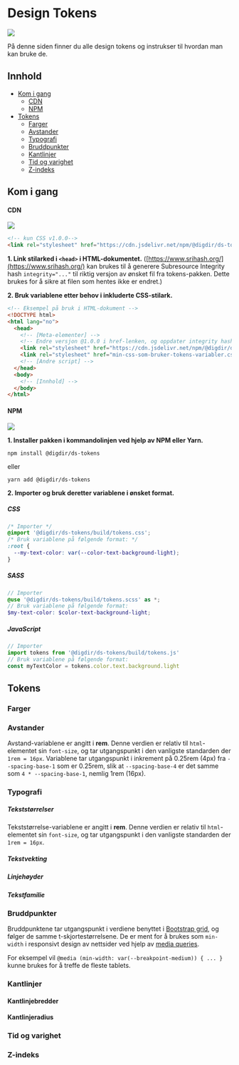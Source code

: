 
<Meta title="Tokens" />

# Design Tokens

[![](https://img.shields.io/npm/v/@digdir/ds-tokens?label=latest%20release)](https://www.npmjs.com/package/@digdir/ds-tokens)

På denne siden finner du alle design tokens og instrukser til hvordan man kan bruke de.

## Innhold

- [Kom i gang](#kom-i-gang)
  - [CDN](#cdn)
  - [NPM](#npm)
- [Tokens](#tokens)
  - [Farger](#farger)
  - [Avstander](#avstander)
  - [Typografi](#typografi)
  - [Bruddpunkter](#bruddpunkter)
  - [Kantlinjer](#kantlinjer)
  - [Tid og varighet](#tid-og-varighet)
  - [Z-indeks](#z-indeks)

## Kom i gang

#### CDN

[![](https://data.jsdelivr.com/v1/package/npm/@digdir/ds-tokens/badge)](https://www.jsdelivr.com/package/npm/@digdir/ds-tokens)


```html
<!-- kun CSS v1.0.0-->
<link rel="stylesheet" href="https://cdn.jsdelivr.net/npm/@digdir/ds-tokens@1.0.0/build/tokens.css" integrity="sha512-5htQRUU45g6+gkzVWlzM8UZDjE29G3UpJOdftogFtxIoYR6Ml0BhNusY0DisFpS8g9YwBgClemi0PJq7nGwc+A==" crossorigin="anonymous"/>
```
**1. Link stilarked i `<head>` i HTML-dokumentet.**
([https://www.srihash.org/](https://www.srihash.org/) kan brukes til å generere Subresource Integrity hash `integrity="..."` til riktig versjon av ønsket fil fra tokens-pakken. Dette brukes for å sikre at filen som hentes ikke er endret.)

**2. Bruk variablene etter behov i inkluderte CSS-stilark.**

```html
<!-- Eksempel på bruk i HTML-dokument -->
<!DOCTYPE html>
<html lang="no">
  <head>
    <!-- [Meta-elementer] -->
    <!-- Endre versjon @1.0.0 i href-lenken, og oppdater integrity hashen til ønsket versjon. -->
    <link rel="stylesheet" href="https://cdn.jsdelivr.net/npm/@digdir/ds-tokens@1.0.0/build/tokens.css" integrity="sha512-5htQRUU45g6+gkzVWlzM8UZDjE29G3UpJOdftogFtxIoYR6Ml0BhNusY0DisFpS8g9YwBgClemi0PJq7nGwc+A==" crossorigin="anonymous"/>
    <link rel="stylesheet" href="min-css-som-bruker-tokens-variabler.css"/>
    <!-- [Andre script] -->
  </head>
  <body>
    <!-- [Innhold] -->
  </body>
</html>
```

#### NPM

[![](https://img.shields.io/npm/dm/@digdir/ds-tokens.svg)](https://www.npmjs.com/package/@digdir/ds-tokens)

**1. Installer pakken i kommandolinjen ved hjelp av NPM eller Yarn.**

`npm install @digdir/ds-tokens`

eller

`yarn add @digdir/ds-tokens`

**2. Importer og bruk deretter variablene i ønsket format.**

##### CSS

```css
/* Importer */
@import '@digdir/ds-tokens/build/tokens.css';
/* Bruk variablene på følgende format: */
:root {
  --my-text-color: var(--color-text-background-light);
}
```

##### SASS

```scss
// Importer
@use '@digdir/ds-tokens/build/tokens.scss' as *;
// Bruk variablene på følgende format:
$my-text-color: $color-text-background-light;
```

##### JavaScript

```javascript
// Importer
import tokens from '@digdir/ds-tokens/build/tokens.js'
// Bruk variablene på følgende format:
const myTextColor = tokens.color.text.background.light
```

## Tokens

### Farger

<DesignTokenDocBlock categoryName="Colors" />

### Avstander

Avstand-variablene er angitt i **rem**. Denne verdien er relativ til `html`-elementet sin `font-size`, 
og tar utgangspunkt i den vanligste standarden der `1rem = 16px`.
Variablene tar utgangspunkt i inkrement på 0.25rem (4px) fra `--spacing-base-1` som er 0.25rem, slik at `--spacing-base-4` er det samme som `4 * --spacing-base-1`, nemlig 1rem (16px).

<DesignTokenDocBlock categoryName="Spacing" />

### Typografi

##### Tekststørrelser

Tekststørrelse-variablene er angitt i **rem**. Denne verdien er relativ til `html`-elementet sin `font-size`, 
og tar utgangspunkt i den vanligste standarden der `1rem = 16px`.

<DesignTokenDocBlock categoryName="FontSize" />

##### Tekstvekting

<DesignTokenDocBlock categoryName="FontWeight" />

##### Linjehøyder

<DesignTokenDocBlock categoryName="LineHeight" />

##### Tekstfamilie

<DesignTokenDocBlock categoryName="FontFamily" />

### Bruddpunkter

Bruddpunktene tar utgangspunkt i verdiene benyttet i [Bootstrap grid](https://getbootstrap.com/docs/5.1/layout/grid/), og følger de samme t-skjortestørrelsene. De er ment for å brukes som `min-width` i responsivt design av nettsider ved hjelp av [media queries](https://developer.mozilla.org/en-US/docs/Web/CSS/Media_Queries/Using_media_queries).

For eksempel vil `@media (min-width: var(--breakpoint-medium)) { ... } ` kunne brukes for å treffe de fleste tablets.

<DesignTokenDocBlock categoryName="Breakpoints" />

### Kantlinjer

#### Kantlinjebredder

<DesignTokenDocBlock categoryName="BorderWidth" />

#### Kantlinjeradius

<DesignTokenDocBlock categoryName="BorderRadius" />

### Tid og varighet

<DesignTokenDocBlock categoryName="Duration" />

### Z-indeks

<DesignTokenDocBlock categoryName="Z-index" />
